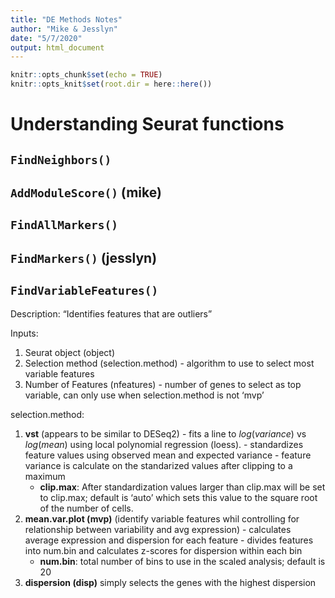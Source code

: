 ```yaml
---
title: "DE Methods Notes"
author: "Mike & Jesslyn"
date: "5/7/2020"
output: html_document
---
```


```r
knitr::opts_chunk$set(echo = TRUE)
knitr::opts_knit$set(root.dir = here::here())
```


# Understanding Seurat functions 

## `FindNeighbors()`

## `AddModuleScore()` (mike)

## `FindAllMarkers()`

## `FindMarkers()` (jesslyn)

## `FindVariableFeatures()` 

Description: "Identifies features that are outliers"  

Inputs:

  1. Seurat object (object)
  2. Selection method (selection.method) - algorithm to use to select most variable features
  3. Number of Features (nfeatures) - number of genes to select as top variable, can only use when selection.method is not 'mvp'

selection.method:

  1. **vst** (appears to be similar to DESeq2)
    - fits a line to $log(variance)$ vs $log(mean)$ using local polynomial regression (loess).
    - standardizes feature values using observed mean and expected variance
    - feature variance is calculate on the standarized values after clipping to a maximum 
      + **clip.max**: After standardization values larger than clip.max will be set to clip.max; default is 'auto' which sets this value to the square root of the number of cells.
  2. **mean.var.plot (mvp)** (identify variable features whil controlling for relationship between variability and avg expression)
    - calculates average expression and dispersion for each feature
    - divides features into num.bin and calculates z-scores for dispersion within each bin
      + **num.bin**: total number of bins to use in the scaled analysis; default is 20
  3. **dispersion (disp)** simply selects the genes with the highest dispersion

  
